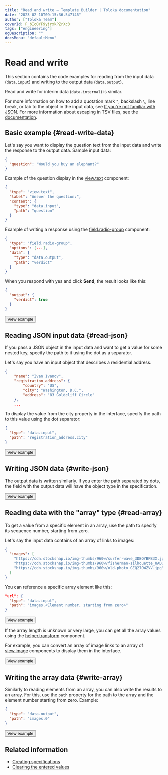 ```yaml
---
title: "Read and write — Template Builder | Toloka documentation"
date: "2023-02-10T09:15:36.547146"
author: ["Toloka Team"]
coverId: F_bIcOYF9yjrxkPZrXc3
tags: ["engineering"]
ogDescription: ""
docsMenu: "defaultMenu"
---
```



# Read and write

This section contains the code examples for reading from the input data (`data.input`) and writing to the output data (`data.output`).

Read and write for interim data (`data.internal`) is similar.

For more information on how to add a quotation mark `"`, backslash `\`, line break, or tab to the object in the input data, see [If you're not familiar with JSON](/docs/template-builder/quickstart). For more information about escaping in TSV files, see the [documentation](/docs/guide/pool_csv).

## Basic example {#read-write-data}

Let's say you want to display the question text from the input data and write the response to the output data. Sample input data:
```json
{
  "question": "Would you buy an elephant?"
}
```
Example of the question display in the [view.text](/docs/template-builder/reference/view.text) component:
```json
{
  "type": "view.text",
  "label": "Answer the question:",
  "content": {
    "type": "data.input",
    "path": "question"
  }
}
```
Example of writing a response using the [field.radio-group](/docs/template-builder/reference/field.radio-group) component:
```json
{
  "type": "field.radio-group",
  "options": [...],
  "data": {
    "type": "data.output",
    "path": "verdict"
  }
}
```

When you respond with yes and click **Send**, the result looks like this:

```json
{
  "output": {
    "verdict": true
  }
}
```

<Button themeColor="light" view="default" size="l" type="link" url="https://ya.cc/t/ZL2u06Rh3ttBRF">View example</Button>

## Reading JSON input data {#read-json}

If you pass a JSON object in the input data and want to get a value for some nested key, specify the path to it using the dot as a separator.

Let's say you have an input object that describes a residential address.
```json
{
    "name": "Ivan Ivanov",
    "registration_address": {
        "country": "US",
        "city": "Washington, D.C.",
        "address": "83 Goldcliff Circle"
    },
    ...
```

To display the value from the city property in the interface, specify the path to this value using the dot separator:
```json
{
  "type": "data.input",
  "path": "registration_address.city"
}
```

<Button themeColor="light" view="default" size="l" type="link" url="https://ya.cc/t/-SMvyQ2u3ttBUC">View example</Button>

## Writing JSON data {#write-json}

The output data is written similarly. If you enter the path separated by dots, the field with the output data will have the object type in the specification.

<Button themeColor="light" view="default" size="l" type="link" url="https://ya.cc/t/RvwlJq5B3ttBYv">View example</Button>

## Reading data with the "array" type {#read-array}

To get a value from a specific element in an array, use the path to specify its sequence number, starting from zero.

Let's say the input data contains of an array of links to images:
```json
{
  "images": [
    "https://cdn.stocksnap.io/img-thumbs/960w/surfer-wave_3DBOYBPB3X.jpg",
    "https://cdn.stocksnap.io/img-thumbs/960w/fisherman-silhouette_UADULRRHEK.jpg",
    "https://cdn.stocksnap.io/img-thumbs/960w/old-photo_GEQ27OWZVV.jpg"
  ]
}
```
You can reference a specific array element like this:
```json
"url": {
  "type": "data.input",
  "path": "images.<Element number, starting from zero>"
}
```

<Button themeColor="light" view="default" size="l" type="link" url="https://ya.cc/t/V44snIfa3ttBb2">View example</Button>

If the array length is unknown or very large, you can get all the array values using the [helper.transform](/docs/template-builder/reference/helper.transform) component.

For example, you can convert an array of image links to an array of [view.image](/docs/template-builder/reference/view.image) components to display them in the interface.

<Button themeColor="light" view="default" size="l" type="link" url="https://ya.cc/t/V44snIfa3ttBb2">View example</Button>

## Writing the array data {#write-array}

Similarly to reading elements from an array, you can also write the results to an array. For this, use the `path` property for the path to the array and the element number starting from zero. Example:
```json
{
  "type": "data.output",
  "path": "images.0"
}
```

<Button themeColor="light" view="default" size="l" type="link" url="https://ya.cc/t/SHklDL8H3ttBg5">View example</Button>

## Related information

- [Creating specifications](/docs/template-builder/operations/create-specs)
- [Clearing the entered values](/docs/template-builder/operations/clear-data)

<ContactSupport/>
